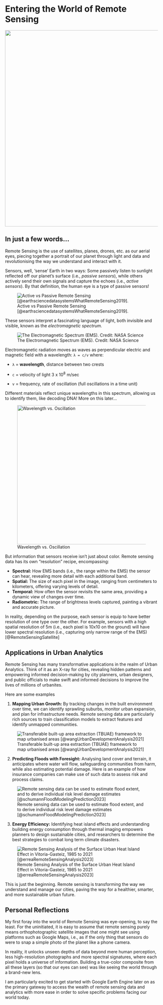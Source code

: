 # Entering the World of Remote Sensing

![](images/clipboard-439232986.png){fig-align="center" width="646"}

## In just a few words...

Remote Sensing is the use of satellites, planes, drones, etc. as our aerial eyes, piecing together a portrait of our planet through light and data and revolutionising the way we understand and interact with it.

Sensors, well, 'sense' Earth in two ways: Some passively listen to sunlight reflected off our planet's surface (i.e., *passive sensors*), while others actively send their own signals and capture the echoes (i.e., *active sensors*). By that definition, the human eye is a type of passive sensors!

![Active vs Passive Remote Sensing [@earthsciencedatasystemsWhatRemoteSensing2019].](images/clipboard-3270766478.png)

These sensors interpret a fascinating language of light, both invisible and visible, known as the *electromagnetic spectrum.*

![The Electromagnetic Spectrum (EMS). Credit: NASA Science](images/EMS-Introduction_0.jpeg)

Electromagnetic radiation moves as waves as perpendicular electric and magnetic field with a wavelength: `λ = c/v` where:

-   `λ` = **wavelength**, distance between two crests

-   `c` = velocity of light 3 x 10^8^ m/sec

-   `v` = frequency, rate of oscillation (full oscillations in a time unit)

Different materials reflect unique wavelengths in this spectrum, allowing us to identify them, like decoding DNA! More on this later...

![Wavelength vs. Oscillation](images/clipboard-2930936668.png){width="458"}

But information that sensors receive isn't just about color. Remote sensing data has its own "resolution" recipe, encompassing:

-   **Spectral:** How EMS bands (i.e., the range within the EMS) the sensor can hear, revealing more detail with each additional band.
-   **Spatial:** The size of each pixel in the image, ranging from centimeters to kilometers, offering varying levels of detail.
-   **Temporal:** How often the sensor revisits the same area, providing a dynamic view of changes over time.
-   **Radiometric:** The range of brightness levels captured, painting a vibrant and accurate picture.

In reality, depending on the purpose, each sensor is equip to have better resolution of one type over the other. For example, sensors with a high spatial resolution of 5m (i.e., each pixel is 10x10 on the ground) will have lower spectral resolution (i.e., capturing only narrow range of the EMS) [@RemoteSensingSatellite]

## Applications in Urban Analytics

Remote Sensing has many transformative applications in the realm of Urban Analytics. Think of it as an X-ray for cities, revealing hidden patterns and empowering informed decision-making by city planners, urban designers, and public officials to make swift and informed decisions to improve the lives of millions of urbanites.

Here are some examples

1.  **Mapping Urban Growth:** By tracking changes in the built environment over time, we can identify sprawling suburbs, monitor urban expansion, and plan for infrastructure needs. Remote sensing data are particularly rich sources to train classification models to extract features and identify unmapped communities.

![Transferable built-up area extraction (TBUAE) framework to map urbanised areas [@wangUrbanDevelopmentAnalysis2021]](images/clipboard-3703486949.png){fig-align="center"}

2.  **Predicting Floods with Foresight:** Analysing land cover and terrain, it anticipates where water will flow, safeguarding communities from harm, while also estimating potential damage. Here is an example of how insurance companies can make use of such data to assess risk and process claims.

![Remote sensing data can be used to estimate flood extent, and to derive individual risk level damage estimates [@schumannFloodModelingPrediction2023]](images/clipboard-9241810.png){fig-align="center"}

3.  **Energy Efficiency:** Identifying heat island effects and understanding building energy consumption through thermal imaging empowers planners to design sustainable cities, and researchers to determine the best strategies to combat long term climate disasters.

![Remote Sensing Analysis of the Surface Urban Heat Island Effect in Vitoria-Gasteiz, 1985 to 2021 [@erreaRemoteSensingAnalysis2023]](images/clipboard-1940323141.png){fig-align="center"}

This is just the beginning. Remote sensing is transforming the way we understand and manage our cities, paving the way for a healthier, smarter, and more sustainable urban future.

## Personal Reflections

My first foray into the world of Remote Sensing was eye-opening, to say the least. For the uninitiated, it is easy to assume that remote sensing purely means orthophotographic satellite images that one might see using platforms such as Google Maps, i.e., as if the only thing that sensors do were to snap a simple photo of the planet like a phone camera.

In reality, it unlocks unseen depths of data beyond mere human perception, less high-resolution photographs and more spectral signatures, where each pixel holds a universe of information. Building a true-color composite from all these layers (so that our eyes can see) was like seeing the world through a brand-new lens.

I am particularly excited to get started with Google Earth Engine later on as the primary gateway to access the wealth of remote sensing data and analytics with more ease in order to solve specific problems facing our world today.
